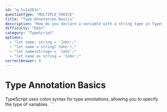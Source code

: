 ```yaml
---
id: "q_ts1a2b3c"
questionType: "MULTIPLE_CHOICE"
title: "Type Annotation Basics"
description: "How do you declare a variable with a string type in TypeScript?"
difficulty: "EASY"
category: "TypeScript"
options:
  - "let name: string = 'John';"
  - "let name = string('John');"
  - "let name<string> = 'John';"
  - "let name as string = 'John';"
correctAnswer: 0
---
```


# Type Annotation Basics

TypeScript uses colon syntax for type annotations, allowing you to specify the type of variables.
\`\`\`

